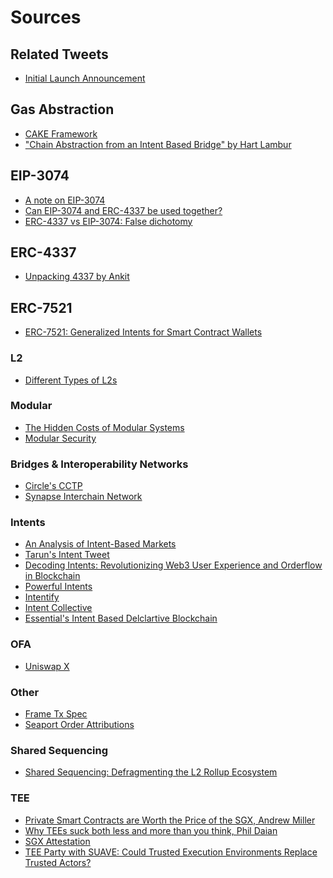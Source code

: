 # Sources

## Related Tweets

- [Initial Launch Announcement](https://x.com/shunkakinoki/status/1769767434372931978)

## Gas Abstraction

- [CAKE Framework](https://frontier.tech/the-cake-framework)
- ["Chain Abstraction from an Intent Based Bridge" by Hart Lambur](https://youtu.be/MaoZmrsH0iA?si=6pk2StwB8AcGi6-a&t=369)

## EIP-3074

- [A note on EIP-3074](https://hackmd.io/@matt/note-on-3074)
- [Can EIP-3074 and ERC-4337 be used together?](https://notes.ethereum.org/@yoav/eip-3074-erc-4337-synergy)
- [ERC-4337 vs EIP-3074: False dichotomy](https://notes.ethereum.org/@yoav/erc-4337-vs-eip-3074-false-dichotomy)

## ERC-4337

- [Unpacking 4337 by Ankit](https://frontier.tech/unpacking-erc-4337)

## ERC-7521

- [ERC-7521: Generalized Intents for Smart Contract Wallets](https://e20s.notion.site/ERC-7521-Generalized-Intents-for-Smart-Contract-Wallets-b6b140509329455eb7477cb5f7beb4cc)

### L2

- [Different Types of L2s](https://vitalik.eth.limo/general/2023/10/31/l2types.html)

### Modular

- [The Hidden Costs of Modular Systems](https://multicoin.capital/2023/08/15/the-hidden-costs-of-modular-systems/)
- [Modular Security](https://docs.hyperlane.xyz/docs/protocol/ISM/modular-security)

### Bridges & Interoperability Networks

- [Circle's CCTP](https://developers.circle.com/stablecoins/docs/cctp-getting-started)
- [Synapse Interchain Network](https://docs.synapseprotocol.com/synapse-interchain-network-sin/synapse-interchain-network)

### Intents

- [An Analysis of Intent-Based Markets](https://arxiv.org/pdf/2403.02525.pdf)
- [Tarun's Intent Tweet](https://x.com/tarunchitra/status/1765394063182725162)
- [Decoding Intents: Revolutionizing Web3 User Experience and Orderflow in Blockchain](https://medium.com/@sevenxventures/decoding-intents-revolutionizing-web3-user-experience-and-orderflow-in-blockchain-f927dd2936cb)
- [Powerful Intents](https://www.brink.trade/blog/powerful-intents-part-1)
- [Intentify](https://docs.intentify.network/introduction.html)
- [Intent Collective](https://github.com/EnsoFinance/IntentCollective)
- [Essential's Intent Based Delclartive Blockchain](https://blog.essential.builders/essential-the-first-declarative-blockchain/)

### OFA

- [Uniswap X](https://uniswap.org/whitepaper-uniswapx.pdf)

### Other

- [Frame Tx Spec](https://www.notion.so/warpcast/Frame-Transactions-Public-9d9f9f4f527249519a41bd8d16165f73)
- [Seaport Order Attributions](https://opensea.notion.site/Seaport-Order-Attributions-ec2d69bf455041a5baa490941aad307f)

### Shared Sequencing

- [Shared Sequencing: Defragmenting the L2 Rollup Ecosystem](https://hackmd.io/@EspressoSystems/SharedSequencing)

### TEE

- [Private Smart Contracts are Worth the Price of the SGX, Andrew Miller](https://www.youtube.com/watch?v=L0bp6V1pn0s)
- [Why TEEs suck both less and more than you think, Phil Daian](https://www.youtube.com/watch?v=ek-bu4aoh0A)
- [SGX Attestation](https://sgx101.gitbook.io/sgx101/sgx-bootstrap/attestation)
- [TEE Party with SUAVE: Could Trusted Execution Environments Replace Trusted Actors?](https://edennetwork.io/blog/tee-party-with-suave/)
